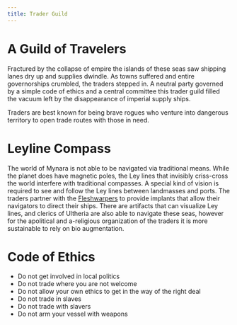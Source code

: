 ```yaml
---
title: Trader Guild
---
```

# A Guild of Travelers

Fractured by the collapse of empire the islands of these seas saw shipping lanes dry up and supplies dwindle. As towns suffered and entire governorships crumbled, the traders stepped in. A neutral party governed by a simple code of ethics and a central committee this trader guild filled the vacuum left by the disappearance of imperial supply ships.

Traders are best known for being brave rogues who venture into dangerous territory to open trade routes with those in need.

# Leyline Compass

The world of Mynara is not able to be navigated via traditional means. While the planet does have magnetic poles, the Ley lines that invisibly criss-cross the world interfere with traditional compasses. A special kind of vision is required to see and follow the Ley lines between landmasses and ports. The traders partner with the [Fleshwarpers](Fleshwarpers.qmd) to provide implants that allow their navigators to direct their ships. There are artifacts that can visualize Ley lines, and clerics of Ultheria are also able to navigate these seas, however for the apolitical and a-religious organization of the traders it is more sustainable to rely on bio augmentation.

# Code of Ethics

- Do not get involved in local politics
- Do not trade where you are not welcome
- Do not allow your own ethics to get in the way of the right deal
- Do not trade in slaves
- Do not trade with slavers
- Do not arm your vessel with weapons
